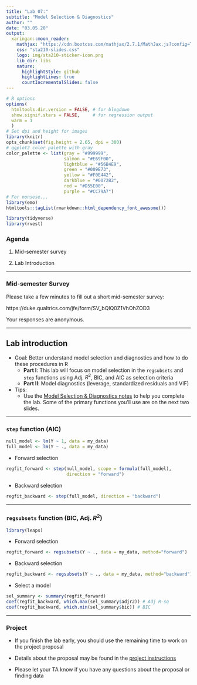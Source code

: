 ```yaml
---
title: "Lab 07:"
subtitle: "Model Selection & Diagnostics"
author: ""
date: "03.05.20"
output:
  xaringan::moon_reader:
    mathjax: "https://cdn.bootcss.com/mathjax/2.7.1/MathJax.js?config=TeX-MML-AM_HTMLorMML"
    css: "sta210-slides.css"
    logo: img/sta210-sticker-icon.png
    lib_dir: libs
    nature:
      highlightStyle: github
      highlightLines: true
      countIncrementalSlides: false
---
```


```r
# R options
options(
  htmltools.dir.version = FALSE, # for blogdown
  show.signif.stars = FALSE,     # for regression output
  warm = 1
  )
# Set dpi and height for images
library(knitr)
opts_chunk$set(fig.height = 2.65, dpi = 300) 
# ggplot2 color palette with gray
color_palette <- list(gray = "#999999", 
                      salmon = "#E69F00", 
                      lightblue = "#56B4E9", 
                      green = "#009E73", 
                      yellow = "#F0E442", 
                      darkblue = "#0072B2", 
                      red = "#D55E00", 
                      purple = "#CC79A7")
# For nonsese...
library(emo)
htmltools::tagList(rmarkdown::html_dependency_font_awesome())
```

```r
library(tidyverse)
library(rvest)
```


### Agenda


1. Mid-semester survey

2. Lab Introduction

---

### Mid-semester Survey

Please take a few minutes to fill out a short mid-semester survey: 

https://duke.qualtrics.com/jfe/form/SV_bQlQ0Z1VhOhZOD3

Your responses are anonymous.

---

## Lab introduction 

- <font class="vocab">Goal: </font> Better understand model selection and diagnostics and how to do these procedures in R
    - **Part I**: This lab will focus on model selection in the `regsubsets` and `step` functions using Adj. $R^2$, BIC, and AIC as selection criteria
    - **Part II**: Model diagnostics (leverage, standardized residuals and VIF) 

- <font class="vocab">Tips: </font>
    - Use the [Model Selection & Diagnostics notes](https://www2.stat.duke.edu/courses/Spring20/sta210.001/slides/lec-slides/12-model-selection.html) to help you complete the lab. Some of the primary functions you'll use are on the next two slides.
    
---

### `step` function (AIC)

```r
null_model <- lm(Y ~ 1, data = my_data)
full_model <- lm(Y ~ ., data = my_data)
```

- Forward selection 

```r
regfit_forward <- step(null_model, scope = formula(full_model), 
                       direction = "forward")
```


- Backward selection
```r
regfit_backward <- step(full_model, direction = "backward")
```


---

### `regsubsets` function (BIC, Adj. $R^2$)

```r
library(leaps)
```

- Forward selection

```r
regfit_forward <- regsubsets(Y ~ ., data = my_data, method="forward")
```

- Backward selection 

```r
regfit_backward <- regsubsets(Y ~ ., data = my_data, method="backward")
```

- Select a model

```r
sel_summary <- summary(regfit_forward)
coef(regfit_backward, which.max(sel_summary$adjr2)) # Adj R-sq 
coef(regfit_backward, which.min(sel_summary$bic)) # BIC 
```

---

### Project

- If you finish the lab early, you should use the remaining time to work on the project proposal 

- Details about the proposal may be found in the [project instructions](https://www2.stat.duke.edu/courses/Spring20/sta210.001/project/project.html)

- Please let your TA know if you have any questions about the proposal or finding data


